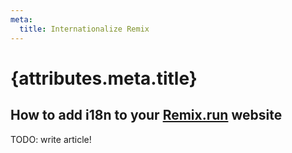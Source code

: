 ```yaml
---
meta:
  title: Internationalize Remix
---
```


# {attributes.meta.title}

## How to add i18n to your [Remix.run](https://remix.run) website

TODO: write article!
